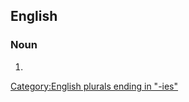 ==English==

===Noun===
{{head|en|noun form}}

# {{plural of|en|subtlety}}

[[Category:English plurals ending in "-ies"]]